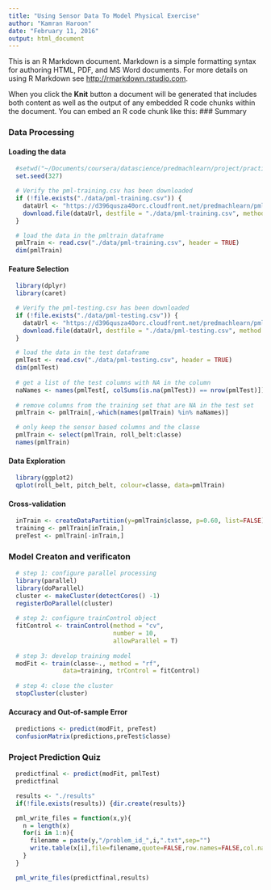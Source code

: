 ```yaml
---
title: "Using Sensor Data To Model Physical Exercise"
author: "Kamran Haroon"
date: "February 11, 2016"
output: html_document
---
```


This is an R Markdown document. Markdown is a simple formatting syntax for authoring HTML, PDF, and MS Word documents. For more details on using R Markdown see <http://rmarkdown.rstudio.com>.

When you click the **Knit** button a document will be generated that includes both content as well as the output of any embedded R code chunks within the document. You can embed an R code chunk like this:
### Summary

### Data Processing

#### Loading the data


```r
  #setwd("~/Documents/coursera/datascience/predmachlearn/project/practicalmachinelearning")
  set.seed(327)

  # Verify the pml-training.csv has been downloaded 
  if (!file.exists("./data/pml-training.csv")) {
    dataUrl <- "https://d396qusza40orc.cloudfront.net/predmachlearn/pml-training.csv"
    download.file(dataUrl, destfile = "./data/pml-training.csv", method = "curl")
  }

  # load the data in the pmltrain dataframe
  pmlTrain <- read.csv("./data/pml-training.csv", header = TRUE)
  dim(pmlTrain)
```


#### Feature Selection
```r
  library(dplyr)
  library(caret)
```

```r
  # Verify the pml-testing.csv has been downloaded 
  if (!file.exists("./data/pml-testing.csv")) {
    dataUrl <- "https://d396qusza40orc.cloudfront.net/predmachlearn/pml-testing.csv"
    download.file(dataUrl, destfile = "./data/pml-testing.csv", method = "curl")
  }

  # load the data in the test dataframe
  pmlTest <- read.csv("./data/pml-testing.csv", header = TRUE)
  dim(pmlTest)
  
  # get a list of the test columns with NA in the column
  naNames <- names(pmlTest[, colSums(is.na(pmlTest)) == nrow(pmlTest)])
  
  # remove columns from the training set that are NA in the test set 
  pmlTrain <- pmlTrain[,-which(names(pmlTrain) %in% naNames)]
```

```r
  # only keep the sensor based columns and the classe 
  pmlTrain <- select(pmlTrain, roll_belt:classe)
  names(pmlTrain)
```


#### Data Exploration
```r
  library(ggplot2)
  qplot(roll_belt, pitch_belt, colour=classe, data=pmlTrain)
```


#### Cross-validation
```r
  inTrain <- createDataPartition(y=pmlTrain$classe, p=0.60, list=FALSE)
  training <- pmlTrain[inTrain,] 
  preTest <- pmlTrain[-inTrain,] 
```

### Model Creaton and verificaton
``` r
  # step 1: configure parallel processing
  library(parallel)
  library(doParallel)
  cluster <- makeCluster(detectCores() -1)
  registerDoParallel(cluster)
  
  # step 2: configure trainControl object
  fitControl <- trainControl(method = "cv",
                             number = 10,
                             allowParallel = T)
  
  # step 3: develop training model
  modFit <- train(classe~., method = "rf",
               data=training, trControl = fitControl)
  
  # step 4: close the cluster
  stopCluster(cluster)
```


#### Accuracy and Out-of-sample Error
```r
  predictions <- predict(modFit, preTest)
  confusionMatrix(predictions,preTest$classe)
```

### Project Prediction Quiz
```r
  predictfinal <- predict(modFit, pmlTest)
  predictfinal

  results <- "./results"
  if(!file.exists(results)) {dir.create(results)}

  pml_write_files = function(x,y){
    n = length(x)
    for(i in 1:n){
      filename = paste(y,"/problem_id_",i,".txt",sep="")
      write.table(x[i],file=filename,quote=FALSE,row.names=FALSE,col.names=FALSE)
    }
  }

  pml_write_files(predictfinal,results)  
```